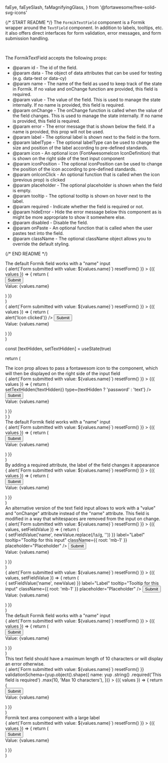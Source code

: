   faEye,
  faEyeSlash,
  faMagnifyingGlass,
} from '@fortawesome/free-solid-svg-icons'

{/* START README */}
The `FormikTextField` component is a Formik wrapper around the `TextField` component. In addition to labels, tooltips, etc. it also offers direct interfaces for form validation, error messages, and form submission handling.

<br />

The FormikTextField accepts the following props:

- @param id - The id of the field.
- @param data - The object of data attributes that can be used for testing (e.g. data-test or data-cy)
- @param name - The name of the field as used to keep track of the state in Formik. If no value and onChange function are provided, this field is required.
- @param value - The value of the field. This is used to manage the state internally. If no name is provided, this field is required.
- @param onChange - The onChange function is called when the value of the field changes. This is used to manage the state internally. If no name is provided, this field is required.
- @param error - The error message that is shown below the field. If a name is provided, this prop will not be used.
- @param label - The optional label is shown next to the field in the form.
- @param labelType - The optional labelType can be used to change the size and position of the label according to pre-defined standards.
- @param icon - An optional icon (FontAwesomeIcon IconDefinition) that is shown on the right side of the text input component
- @param iconPosition - The optional iconPosition can be used to change the position of the icon according to pre-defined standards.
- @param onIconClick - An optional function that is called when the icon (previous prop) is clicked
- @param placeholder - The optional placeholder is shown when the field is empty.
- @param tooltip - The optional tooltip is shown on hover next to the label.
- @param required - Indicate whether the field is required or not.
- @param hideError - Hide the error message below this component as is might be more appropriate to show it somewhere else.
- @param disabled - Disable the field.
- @param onPaste - An optional function that is called when the user pastes text into the field.
- @param className - The optional className object allows you to override the default styling.

{/* END README */}

  <div>
    <div>The default Formik field works with a "name" input</div>
    <Formik
      initialValues={{
        name: '',
      }}
      isInitialValid={false}
      onSubmit={async (values, { resetForm }) => {
        alert(`Form submitted with value: ${values.name}`)
        resetForm()
      }}
    >
      {({ values }) => {
        return (
          <div>
            <Form>
              <FormikTextField
                name="name"
                label="Label"
                tooltip="Tooltip for this input"
                className={{ root: 'mb-1 w-80' }}
                placeholder="Placeholder"
              />
              <Button type="submit">Submit</Button>
            </Form>
            <div>Value: {values.name}</div>
          </div>
        )
      }}
    </Formik>
  </div>
)

  <div>
    <Formik
      initialValues={{
        name: '',
      }}
      isInitialValid={false}
      onSubmit={async (values, { resetForm }) => {
        alert(`Form submitted with value: ${values.name}`)
        resetForm()
      }}
    >
      {({ values }) => {
        return (
          <div>
            <Form>
              <FormikTextField
                name="name"
                label="Label"
                tooltip="Tooltip for this input"
                className={{ root: 'mb-1 w-80' }}
                placeholder="Placeholder"
                icon={faMagnifyingGlass}
                onIconClick={() => alert('Icon clicked')}
              />
              <Button type="submit">Submit</Button>
            </Form>
            <div>Value: {values.name}</div>
          </div>
        )
      }}
    </Formik>
  </div>
)

  const [textHidden, setTextHidden] = useState(true)

return (

<div>
  <div>
    The icon prop allows to pass a fontawesom icon to the component, which will
    then be displayed on the right side of the input field
  </div>
  <Formik
    initialValues={{
      name: '',
    }}
    isInitialValid={false}
    onSubmit={async (values, { resetForm }) => {
      alert(`Form submitted with value: ${values.name}`)
      resetForm()
    }}
  >
    {({ values }) => {
      return (
        <div>
          <Form>
            <FormikTextField
              name="name"
              label="Label"
              tooltip="Tooltip for this input"
              className={{ root: 'mb-1' }}
              placeholder="Placeholder"
              icon={textHidden ? faEye : faEyeSlash}
              iconPosition="right"
              onIconClick={() => setTextHidden(!textHidden)}
              type={textHidden ? 'password' : 'text'}
            />
            <Button type="submit">Submit</Button>
          </Form>
          <div>Value: {values.name}</div>
        </div>
      )
    }}
  </Formik>
</div>
) }

  <div>
    <div>The default Formik field works with a "name" input</div>
    <Formik
      initialValues={{
        name: '',
      }}
      isInitialValid={false}
      onSubmit={async (values, { resetForm }) => {
        alert(`Form submitted with value: ${values.name}`)
        resetForm()
      }}
    >
      {({ values }) => {
        return (
          <div>
            <Form>
              <FormikTextField
                disabled
                name="name"
                label="Label"
                tooltip="Tooltip for a disabled text field"
                className={{ root: 'mb-1' }}
                placeholder="Placeholder (disabled field)"
              />
              <Button type="submit">Submit</Button>
            </Form>
            <div>Value: {values.name}</div>
          </div>
        )
      }}
    </Formik>
  </div>
)

  <div>
    <div>
      By adding a required attribute, the label of the field changes it
      appearance
    </div>
    <Formik
      initialValues={{
        name: '',
      }}
      isInitialValid={false}
      onSubmit={async (values, { resetForm }) => {
        alert(`Form submitted with value: ${values.name}`)
        resetForm()
      }}
    >
      {({ values }) => {
        return (
          <div>
            <Form>
              <FormikTextField
                required
                name="name"
                label="Label"
                tooltip="Tooltip for this input"
                className={{ root: 'mb-1' }}
                placeholder="Placeholder"
              />
              <Button type="submit">Submit</Button>
            </Form>
            <div>Value: {values.name}</div>
          </div>
        )
      }}
    </Formik>
  </div>
)

  <div>
    <div>
      An alternative version of the text field input allows to work with a
      "value" and "onChange" attribute instead of the "name" attribute. This
      field is modified in a way that whitespaces are removed from the input on
      change.
    </div>
    <Formik
      initialValues={{
        name: '',
      }}
      isInitialValid={false}
      onSubmit={async (values, { resetForm }) => {
        alert(`Form submitted with value: ${values.name}`)
        resetForm()
      }}
    >
      {({ values, setFieldValue }) => {
        return (
          <div>
            <Form>
              <FormikTextField
                value={values.name}
                onChange={(newValue) => {
                  setFieldValue('name', newValue.replace(/\s/g, ''))
                }}
                label="Label"
                tooltip="Tooltip for this input"
                className={{ root: 'mb-1' }}
                placeholder="Placeholder"
              />
              <Button type="submit">Submit</Button>
            </Form>
            <div>Value: {values.name}</div>
          </div>
        )
      }}
    </Formik>
  </div>
)

  <div>
    <Formik
      initialValues={{
        name: '',
      }}
      isInitialValid={false}
      onSubmit={async (values, { resetForm }) => {
        alert(`Form submitted with value: ${values.name}`)
        resetForm()
      }}
    >
      {({ values, setFieldValue }) => {
        return (
          <div>
            <Form>
              <FormikTextField
                isTouched
                error="Error message"
                value={values.name}
                onChange={(newValue) => {
                  setFieldValue('name', newValue)
                }}
                label="Label"
                tooltip="Tooltip for this input"
                className={{ root: 'mb-1' }}
                placeholder="Placeholder"
              />
              <Button type="submit">Submit</Button>
            </Form>
            <div>Value: {values.name}</div>
          </div>
        )
      }}
    </Formik>
  </div>
)

  <div>
    <div>The default Formik field works with a "name" input</div>
    <Formik
      initialValues={{
        name: '',
      }}
      isInitialValid={false}
      onSubmit={async (values, { resetForm }) => {
        alert(`Form submitted with value: ${values.name}`)
        resetForm()
      }}
    >
      {({ values }) => {
        return (
          <div>
            <Form>
              <FormikTextField
                name="name"
                label="Label"
                tooltip="Tooltip for this input"
                className={{
                  root: 'mb-1 w-1/2',
                  label: 'text-red-500',
                  input: 'bg-uzh-blue-20',
                  error: 'text-red-700',
                }}
                placeholder="Placeholder"
              />
              <Button type="submit">Submit</Button>
            </Form>
            <div>Value: {values.name}</div>
          </div>
        )
      }}
    </Formik>
  </div>
)

  <div>
    <div>
      This text field should have a maximum length of 10 characters or will
      display an error otherwise.
    </div>
    <Formik
      initialValues={{
        name: '',
      }}
      isInitialValid={false}
      onSubmit={async (values, { resetForm }) => {
        alert(`Form submitted with value: ${values.name}`)
        resetForm()
      }}
      validationSchema={yup.object().shape({
        name: yup
          .string()
          .required('This field is required')
          .max(10, 'Max 10 characters'),
      })}
    >
      {({ values }) => {
        return (
          <div>
            <Form>
              <FormikTextField
                name="name"
                label="Label"
                tooltip="Tooltip for this input"
                className={{ root: 'mb-1' }}
                placeholder="Placeholder"
              />
              <Button type="submit">Submit</Button>
            </Form>
            <div>Value: {values.name}</div>
          </div>
        )
      }}
    </Formik>
  </div>
)

  <div>
    <div>Formik text area component with a large label</div>
    <Formik
      initialValues={{
        name: '',
      }}
      isInitialValid={false}
      onSubmit={async (values, { resetForm }) => {
        alert(`Form submitted with value: ${values.name}`)
        resetForm()
      }}
    >
      {({ values }) => {
        return (
          <div>
            <Form>
              <FormikTextField
                required
                name="name"
                label="Label"
                labelType="large"
                tooltip="Tooltip for this input"
                className={{ root: 'mb-1' }}
                placeholder="Placeholder"
              />
              <Button type="submit">Submit</Button>
            </Form>
            <div>Value: {values.name}</div>
          </div>
        )
      }}
    </Formik>
  </div>
)
